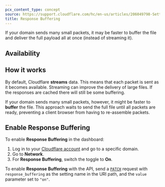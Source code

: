 ```yaml
---
pcx_content_type: concept
source: https://support.cloudflare.com/hc/en-us/articles/206049798-Setting-up-Response-Buffering
title: Response Buffering
---
```



If your domain sends many small packets, it may be faster to buffer the file and deliver the full payload all at once (instead of streaming it).

## Availability

<FeatureTable id="network.response_buffering" />

## How it works

By default, Cloudflare **streams** data. This means that each packet is sent as it becomes available. Streaming can improve the delivery of large files. If the responses are cached there will still be some buffering.

If your domain sends many small packets, however, it might be faster to **buffer** the file. This approach waits to send the full file until all packets are ready, preventing a client browser from having to re-assemble packets.

## Enable Response Buffering

<Tabs syncKey="dashPlusAPI"> <TabItem label="Dashboard">

To enable **Response Buffering** in the dashboard:

1. Log in to your [Cloudflare account](https://dash.cloudflare.com) and go to a specific domain.
2. Go to **Network**.
3. For **Response Buffering**, switch the toggle to **On**.

</TabItem> <TabItem label="API">

To enable **Response Buffering** with the API, send a [`PATCH`](/api/operations/zone-settings-edit-single-setting) request with `response_buffering` as the setting name in the URI path, and the `value` parameter set to `"on"`.

</TabItem> </Tabs>

